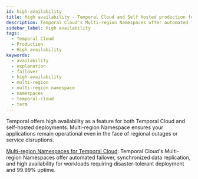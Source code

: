 ```yaml
---
id: high-availability
title: High availability - Temporal Cloud and Self Hosted production feature
description: Temporal Cloud's Multi-region Namespaces offer automated failover, synchronized data replication, and high availability for workloads requiring disaster-tolerant deployment and 99.99% uptime. Use Global Namespace for self-hosted.
sidebar_label: High availability
tags:
  - Temporal Cloud
  - Production
  - High availability
keywords:
  - availability
  - explanation
  - failover
  - high-availability
  - multi-region
  - multi-region namespace
  - namespaces
  - temporal-cloud
  - term
---
```



Temporal offers high availability as a feature for both Temporal Cloud and self-hosted deployments. Multi-region Namespace ensures your applications remain operational even in the face of regional outages or service disruptions.

[Multi-region Namespaces for Temporal Cloud](/evaluate/development-production-features/multi-region-namespace): Temporal Cloud's Multi-region Namespaces offer automated failover, synchronized data replication, and high availability for workloads requiring disaster-tolerant deployment and 99.99% uptime.

<RelatedReadContainer>
    <RelatedReadItem path="/cloud/multi-region" text="Multi-region Namespaces for Temporal Cloud" archetype="encyclopedia" />
    <RelatedReadItem path="/global-namespace" text="Global Namespace for self-hosted deployments" archetype="encyclopedia" />
    <RelatedReadItem path="/cloud/pricing" text="Multi-region Pricing" archetype="encyclopedia" />
    <RelatedReadItem path="/cloud/multi-region#routing" text="PrivateLink routing for Multi-region" archetype="encyclopedia" />
</RelatedReadContainer>
